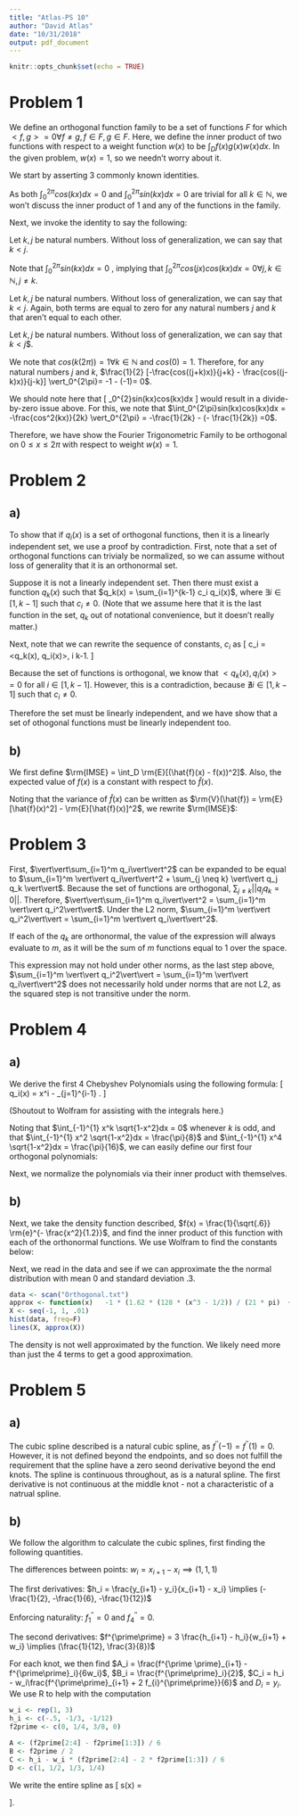 ```yaml
---
title: "Atlas-PS 10"
author: "David Atlas"
date: "10/31/2018"
output: pdf_document
---
```


```r
knitr::opts_chunk$set(echo = TRUE)
```

# Problem 1
We define an orthogonal function family to be a set of functions $F$ for which $<f, g> = 0 \forall f \neq g, f \in F, g \in F$. Here, 
we define the inner product of two functions with respect to a weight function $w(x)$ to be $\int_D f(x)g(x)w(x)dx$. In the given problem,  $w(x) = 1$, so we 
needn't worry about it.

We start by asserting 3 commonly known identities.
\begin{align}
sin(x)sin(y) &= \frac{1}{2}(cos(x-y) - cos(x + y)) \\
cos(x)cos(y) &= \frac{1}{2}(cos(x+y) + cos(x - y)) \\
sin(x)cos(x) &= \frac{1}{2}(sin(x+y) + sin(x-y))
\end{align}

As both $\int_0^{2\pi}cos(kx) dx = 0$ and $\int_0^{2\pi}sin(kx) dx = 0$ are trivial for all $k \in \mathbb{N}$, we won't discuss the inner product of 1 and any of the functions in the family.

Next, we invoke the identity to say the following: 

Let $k, j$ be natural numbers. Without loss of generalization, we can say that  $k < j$.
\begin{align*}
\int_0^{2\pi}cos(jx)cos(kx)dx &= 
\frac{1}{2} \int_0^{2 \pi} cos((j + k) x) + cos((j - k )x) \\
\frac{1}{2} [\frac{sin((j+k)x)}{j+k} + \frac{sin((j - k)x)}{j-k}\vert_0^{2\pi}.
\end{align*}

Note that $\int_0^{2\pi}sin(kx) dx = 0$ , implying that $\int_0^{2\pi}cos(jx)cos(kx)dx = 0 \forall j, k \in \mathbb{N}, j\neq k$.

Let $k, j$ be natural numbers. Without loss of generalization, we can say that  $k < j$.
\begin{align*}
\int_0^{2\pi}sin(jx)sin(kx)dx &= 
\frac{1}{2} \int_0^{2 \pi} cos((j - k) x) - cos((j + k )x) \\
\frac{1}{2} [\frac{sin((j-k)x)}{j-k} - \frac{sin((j + k)x)}{j+k}] \vert_0^{2\pi}.
\end{align*}
Again, both terms are equal to zero for any natural numbers $j$ and $k$ that aren't equal to each other. 

Let $k, j$ be natural numbers. Without loss of generalization, we can say that  $k < j$$.
\begin{align*}
\int_0^{2\pi}cos(jx)sin(kx)dx &= 
\frac{1}{2} \int_0^{2 \pi} sin((j + k) x) + sin ((j - k )x) \\
\frac{1}{2} [-\frac{cos((j+k)x)}{j+k} - \frac{cos((j-k)x)}{j-k}] \vert_0^{2\pi}
\end{align*}

We note that $cos(k (2 \pi)) = 1 \forall k \in \mathbb{N}$ and $cos(0) = 1$. Therefore, for any natural 
numbers $j$ and $k$, $\frac{1}{2} [-\frac{cos((j+k)x)}{j+k} - \frac{cos((j-k)x)}{j-k}] \vert_0^{2\pi}= -1 - (-1)= 0$.

We should note here that 
\[
\int_0^{2\pi}sin(kx)cos(kx)dx
\]
would result in a divide-by-zero issue above. For this, we note that 
$\int_0^{2\pi}sin(kx)cos(kx)dx = -\frac{cos^2(kx)}{2k} \vert_0^{2\pi} = -\frac{1}{2k} - (- \frac{1}{2k}) =0$.

Therefore, we have show the Fourier Trigonometric Family to be orthogonal on $0 \leq x \leq 2\pi$ with respect to weight $w(x)=1$.

# Problem 2
## a) 
To show that if ${q_i(x)}$ is a set of orthogonal functions, then it is a linearly independent set, we use a proof by contradiction.
First, note that a set of orthogonal functions can trivialy be normalized, so we can assume without loss of generality that 
it is an orthonormal set.

Suppose it is not a linearly independent set. Then there must exist a function $q_k(x)$ such that $q_k(x) = \sum_{i=1}^{k-1} c_i q_i(x)$, 
where $\exists i \in [1, k-1]$ such that $c_i \neq 0$. 
(Note that we assume here that it is the last function in the set, $q_k$ out of notational convenience, but it doesn't really matter.)

Next, note that we can rewrite the sequence of constants, $c_i$ as 
\[
c_i = <q_k(x), q_i(x)>,  \forall 1 \leq i \leq k-1.
\]

Because the set of functions is orthogonal, we know that $<q_k(x), q_i(x)>=0$ for all $i \in [1, k-1]$. However, 
this is a contradiction, because $\nexists i \in [1, k-1]$ such that $c_i \neq 0$.

Therefore the set must be linearly independent, and we have show that a set of othogonal functions must be linearly independent too.

## b)
We first define $\rm{IMSE} = \int_D \rm{E}[(\hat{f}(x) - f(x))^2]$. 
Also, the expected value of $f(x)$ is a constant with respect to $\hat{f}(x)$.

Noting that the variance of $\hat{f}(x)$ can be written as $\rm{V}(\hat{f}) = \rm{E}[\hat{f}(x)^2] - \rm{E}[\hat{f}(x)]^2$, we rewrite $\rm{IMSE}$:
\begin{align*}
\rm{IMSE} &= \int_D \rm{E}[(\hat{f}(x) - f(x))^2] \\
&=\int_D \rm{E}[(\hat{f}(x)^2] - 2\rm{E}[(\hat{f}(x)f(x)] +  \rm{E}[f(x)^2] \\
&=\int_D \rm{V}(\hat{f})- 2\rm{E}[(\hat{f}(x)]f(x) +  f(x)^2 + \rm{E}[\hat{f})]^2 \\
&=\int_D \rm{V}(\hat{f}) + (\rm{E}[\hat{f}(x)] - f(x))^2 \\
&= \rm{IV}(\hat{f}) + \rm{ISB}(\hat{f}).
\end{align*}

# Problem 3
First, $\vert\vert\sum_{i=1}^m q_i\vert\vert^2$ can be expanded to be equal to $\sum_{i=1}^m \vert\vert q_i\vert\vert^2 + \sum_{j \neq k} \vert\vert q_j q_k \vert\vert$. Because the set of functions are orthogonal, 
$\sum_{j \neq k} \vert\vert q_j q_k=0 \vert\vert$. Therefore, 
$\vert\vert\sum_{i=1}^m q_i\vert\vert^2 = \sum_{i=1}^m \vert\vert q_i^2\vert\vert$. Under the L2 norm, 
$\sum_{i=1}^m \vert\vert q_i^2\vert\vert = \sum_{i=1}^m \vert\vert q_i\vert\vert^2$.

If each of the $q_k$ are orthonormal, the value of the expression will always evaluate to $m$, as it
will be the sum of $m$ functions equal to 1 over the space.

This expression may not hold under other norms, as the last step above, 
$\sum_{i=1}^m \vert\vert q_i^2\vert\vert = \sum_{i=1}^m \vert\vert q_i\vert\vert^2$ does not
necessarily hold under norms that are not L2, as the squared step is not transitive under the norm.

# Problem 4
## a)
We derive the first 4 Chebyshev Polynomials using the following formula:
\[
q_i(x) = x^i - \sum_{j=1}^{i-1} \frac{<q_i, q_j>}{<q_j(x), q_j(x)>}.
\]

(Shoutout to Wolfram for assisting with the integrals here.)

Noting that $\int_{-1}^{1} x^k \sqrt{1-x^2}dx = 0$ whenever $k$ is odd, and 
that $\int_{-1}^{1} x^2 \sqrt{1-x^2}dx = \frac{\pi}{8}$ and  $\int_{-1}^{1} x^4 \sqrt{1-x^2}dx = \frac{\pi}{16}$, we
can easily define our first four orthogonal polynomials:
\begin{align*}
q_0 &= 1 \\
q_1 &= x - 0 = x \\
q_2 &= x^2 - \frac{\frac{\pi}{8}}{\frac{\pi}{2}} - 0= x^2 - \frac{1}{4} \\
q_3 &= x^3 - 0- \frac{\frac{\pi}{16}}{\frac{\pi}{2}} - 0 = x^3 - \frac{1}{2}.
\end{align*}

Next, we normalize the polynomials via their inner product with themselves.
\begin{align*}
q_0 &= 2 / pi \\
q_1 &= \frac{8 x}{\pi} \\
q_2 &= \frac{32 (x^2 - 1/4)}{\pi} \\
q_3 &= \frac{128 (x^3 - 1/2)}{21 \pi}.
\end{align*}

## b)
Next, we take the density function described, $f(x) = \frac{1}{\sqrt{.6}} \rm{e}^{- \frac{x^2}{1.2}}$, and find the inner product 
of this function with each of the orthonormal functions. We use Wolfram to find the constants below:
\begin{align*}
c_0 &= 1.0696 \\
c_1 &= 0.0 \\ 
c_2 &= -0.799686 \\
c_3 &= -1.62987
\end{align*}


Next, we read in the data and see if we can approximate the the normal distribution with mean 0 and standard deviation .3.
```r
data <- scan("Orthogonal.txt")
approx <- function(x)   -1 * (1.62 * (128 * (x^3 - 1/2)) / (21 * pi)  + .8 * (32 * (x^2 - 1/4)) / (pi) + 1.0696 )
X <- seq(-1, 1, .01)
hist(data, freq=F)
lines(X, approx(X))
```

The density is not well approximated by the function. We likely need more than just the 4 terms to get a good approximation.


# Problem 5
## a)
The cubic spline described is a natural cubic spline, as $f^{\prime \prime}(-1) = f^{\prime \prime}(1) = 0$. However, it is not defined beyond
the endpoints, and so does not fulfill the requirement that the spline have a zero seond derivative beyond the end knots. The
spline is continuous throughout, as is a natural spline. The first derivative is not continuous at the middle knot - not a characteristic of a natrual spline. 

## b)
We follow the algorithm to calculate the cubic splines, first finding the following quantities.

The differences between points:
$w_i = x_{i+1} - x_i \implies (1, 1, 1)$

The first derivatives:
$h_i = \frac{y_{i+1} - y_i}{x_{i+1} - x_i} \implies (-\frac{1}{2}, -\frac{1}{6}, -\frac{1}{12})$

Enforcing naturality:
$f^{\prime\prime}_1 = 0$ and $f^{\prime\prime}_4 = 0$.

The second derivatives:
$f^{\prime\prime} = 3 \frac{h_{i+1} - h_i}{w_{i+1} + w_i} \implies (\frac{1}{12}, \frac{3}{8})$

For each knot, we then find 
$A_i = \frac{f^{\prime \prime}_{i+1} - f^{\prime\prime}_i}{6w_i}$, 
$B_i = \frac{f^{\prime\prime}_i}{2}$, 
$C_i = h_i - w_i\frac{f^{\prime\prime}_{i+1} + 2 f_{i}^{\prime\prime}}{6}$ and
$D_i = y_i$. We use R to help with the computation

```r
w_i <- rep(1, 3)
h_i <- c(-.5, -1/3, -1/12)
f2prime <- c(0, 1/4, 3/8, 0)

A <- (f2prime[2:4] - f2prime[1:3]) / 6
B <- f2prime / 2
C <- h_i - w_i * (f2prime[2:4] - 2 * f2prime[1:3]) / 6
D <- c(1, 1/2, 1/3, 1/4)
```
We write the entire spline as 
\[
s(x) = 
\begin{cases}
1 & x \leq 1 \\
\frac{1}{24} x^3 - \frac{13}{24}x + 1 & 1 < x \leq 2 \\
\frac{1}{48} x^3+ \frac{1}{8} x^2 - \frac{5}{16}x + \frac{1}{2} & 2 < x \leq 3 \\
-\frac{1}{16}x^3 + \frac{3}{16}x^2 - \frac{1}{24}x + \frac{1}{3} & 3 < x \leq  4 \\
0 & x > 4
\end{cases}
\].






















